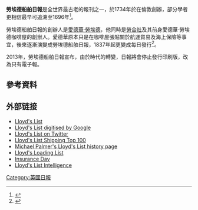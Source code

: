 {{expand|time=2013-09-29T09:17:03+00:00}}
{{refimprove|time=2013-09-29T09:17:03+00:00}}
'''勞埃德船舶日報'''是全世界最古老的報刊之一，於1734年於在倫敦創辦，部分學者更相信最早可追溯至1696年<ref>{{Cite web |url=http://xinmin.news365.com.cn/ygb/200912/t20091208_2553015.htm |title=沉澱在歷史中的咖啡（下） |accessdate=2016-05-18 |archive-date=2009-12-30 |archive-url=https://web.archive.org/web/20091230135141/http://xinmin.news365.com.cn/ygb/200912/t20091208_2553015.htm |dead-url=no }}</ref>。

勞埃德船舶日報的創辦人是[[愛德華·勞埃德|愛德華·勞埃德]]，他同時是[[勞合社|勞合社]]及其前身愛德華·勞埃德咖啡屋的創辦人。愛德華原本只是在咖啡屋張貼關於航運貿易及海上保險等事宜，後來逐漸演變成勞埃德船舶日報，1837年起更變成每日發行<ref>{{Cite web |url=http://www.lloydslist.com/ll/home/about.htm;jsessionid=52A435799CEB91797A90B20CEB94272C |title=Lloyd's List - Home<!-- Bot generated title --> |access-date=2013-09-29 |archive-url=https://web.archive.org/web/20081005051430/http://www.lloydslist.com/ll/home/about.htm;jsessionid=52A435799CEB91797A90B20CEB94272C |archive-date=2008-10-05 |dead-url=yes }}</ref>。

2013年，勞埃德船舶日報宣布，由於時代的轉變，日報將會停止發行印刷版，改為只有電子報。

==參考資料==
{{REFLIST}}

==外部链接==
{{Commonscat|Lloyd's List}}
*[http://www.lloydslist.com/ Lloyd's List]
*[http://www.maritimearchives.co.uk/lloyds-list.html Lloyd's List digitised by Google]
*[http://www.twitter.com/lloydslist Lloyd's List on Twitter]
*[http://www.lloydslist.com/ll/news/top100/ Lloyd's List Shipping Top 100]
*[http://www.mariners-l.co.uk/ResLloydsList.html Michael Palmer's Lloyd's List history page]
*[http://www.lloydsloadinglist.com Lloyd's Loading List]
*[https://web.archive.org/web/20160210115611/https://www.insuranceday.com/ Insurance Day]
*[http://www.lloydslistintelligence.com/ Lloyd's List Intelligence]


[[Category:英國日報|Category:英國日報]]